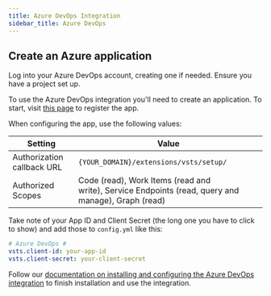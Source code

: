 ```yaml
---
title: Azure DevOps Integration
sidebar_title: Azure DevOps
---
```


## Create an Azure application

Log into your Azure DevOps account, creating one if needed. Ensure you have a project set up.

To use the Azure DevOps integration you'll need to create an application. To start, visit [this page](https://app.vsaex.visualstudio.com/app/register) to register the app.

When configuring the app, use the following values:

| Setting                         | Value                                                                                              |
| ------------------------------- | -------------------------------------------------------------------------------------------------- |
| Authorization callback URL      | `{YOUR_DOMAIN}/extensions/vsts/setup/`                                                             |
| Authorized Scopes               | Code (read), Work Items (read and write), Service Endpoints (read, query and manage), Graph (read) |

Take note of your App ID and Client Secret (the long one you have to click to show) and add those to `config.yml` like this:

```yml
# Azure DevOps #
vsts.client-id: your-app-id
vsts.client-secret: your-client-secret
```

Follow our [documentation on installing and configuring the Azure DevOps integration](https://docs.sentry.io/product/integrations/azure-devops/) to finish installation and use the integration.
